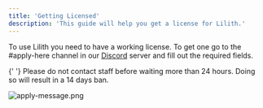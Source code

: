 ```yaml
---
title: 'Getting Licensed'
description: 'This guide will help you get a license for Lilith.'
---
```


To use Lilith you need to have a working license. To get one go to the #apply-here channel in
our [Discord](https://discord.gg/lilith) server and fill out the required fields.

<Warning>
	{' '}
	Please do not contact staff before waiting more than 24 hours. Doing so will
	result in a 14 days ban.
</Warning>

![apply-message.png](images/apply-message.png)
